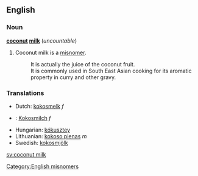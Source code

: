 ==English==
===Noun===
'''[[coconut]] [[milk]]''' (''uncountable'')

#Coconut milk is a [[misnomer]].
#:It is actually the juice of the coconut fruit. 
#:It is commonly used in South East Asian cooking for its aromatic property in curry and other gravy.

===Translations===
*Dutch: [[kokosmelk]] ''f''
*{{msg:de}}: [[Kokosmilch]] ''f''
*Hungarian: [[kókusztey]]
*Lithuanian: [[kokoso pienas]] ''m''
*Swedish: [[kokosmjölk]]

[[sv:coconut milk]]
[[Category:English misnomers]]